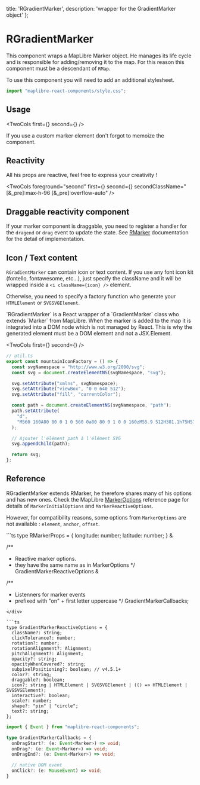   title: 'RGradientMarker',
  description: 'wrapper for the GradientMarker object'
};


# RGradientMarker

This component wraps a MapLibre Marker object. He manages its life cycle and is
responsible for adding/removing it to the map. For this reason this component
must be a descendant of `RMap`.

To use this component you will need to add an additional stylesheet.

```ts
import "maplibre-react-components/style.css";
```

## Usage


<TwoCols first={<ShikiContent html={basicCode} />} second={<Basic />} />

If you use a custom marker element don't forgot to memoize the component.


## Reactivity

All his props are reactive, feel free to express your creativity !


<TwoCols foreground="second" first={<Reactivity />} second={<ShikiContent html={reactivityCode} />} secondClassName="[&_pre]:max-h-96 [&_pre]:overflow-auto" />



## Draggable reactivity component

If your marker component is draggable, you need to register a handler for the `dragend` or `drag` event
to update the state. See [RMarker](/rmarker#draggable-controlled-component) documentation for the detail
of implementation.


## Icon / Text content

`RGradientMarker` can contain icon or text content. If you use any font icon kit (fontello, fontawesome,
etc...), just specify the className and it will be wrapped inside a `<i className={icon} />` element.

Otherwise, you need to specify a factory function who generate your `HTMLElement` or `SVGSVGElement`.

<Flash>
`RGradientMarker` is a React wrapper of a `GradientMarker` class who extends `Marker` from MapLibre. When the marker is added to the map it is integrated into a DOM node which is not managed
by React. This is why the generated element must be a DOM element and not a JSX.Element.
</Flash>


<TwoCols first={<ShikiContent html={iconTextCode} />} second={<IconText />} />

```ts
// util.ts
export const mountainIconFactory = () => {
  const svgNamespace = "http://www.w3.org/2000/svg";
  const svg = document.createElementNS(svgNamespace, "svg");

  svg.setAttribute("xmlns", svgNamespace);
  svg.setAttribute("viewBox", "0 0 640 512");
  svg.setAttribute("fill", "currentColor");

  const path = document.createElementNS(svgNamespace, "path");
  path.setAttribute(
    "d",
    "M560 160A80 80 0 1 0 560 0a80 80 0 1 0 0 160zM55.9 512H381.1h75H578.9c33.8 0 61.1-27.4 61.1-61.1c0-11.2-3.1-22.2-8.9-31.8l-132-216.3C495 196.1 487.8 192 480 192s-15 4.1-19.1 10.7l-48.2 79L286.8 81c-6.6-10.6-18.3-17-30.8-17s-24.1 6.4-30.8 17L8.6 426.4C3 435.3 0 445.6 0 456.1C0 487 25 512 55.9 512z",
  );

  // Ajouter l'élément path à l'élément SVG
  svg.appendChild(path);

  return svg;
};
```

## Reference

RGradientMarker extends RMarker, he therefore shares many of his options and has new ones. Check the MapLibre [MarkerOptions](https://maplibre.org/maplibre-gl-js/docs/API/type-aliases/MarkerOptions/) reference page for details of `MarkerInitialOptions` and `MarkerReactiveOptions`.

However, for compatibility reasons, some options from `MarkerOptions` are not
available : `element`, `anchor`, `offset`.

<div className="grid grid-cols-1 lg:grid-cols-2 gap-4 my-4">
<div className="row-span-2">
```ts
type RMarkerProps =
  {
    longitude: number;
    latitude: number;
  } &



  /**
   * Reactive marker options.
   * they have the same name as in MarkerOptions
   */
  GradientMarkerReactiveOptions &




  /**
   * Listenners for marker events
   * prefixed with "on" + first letter uppercase
   */
  GradientMarkerCallbacks;

```
</div>

```ts
type GradientMarkerReactiveOptions = {
  className?: string;
  clickTolerance?: number;
  rotation?: number;
  rotationAlignment?: Alignment;
  pitchAlignment?: Alignment;
  opacity?: string;
  opacityWhenCovered?: string;
  subpixelPositioning?: boolean; // v4.5.1+
  color?: string;
  draggable?: boolean;
  icon?: string | HTMLElement | SVGSVGElement | (() => HTMLElement | SVGSVGElement);
  interactive?: boolean;
  scale?: number;
  shape?: "pin" | "circle";
  text?: string;
};
```

```ts
import { Event } from "maplibre-react-components";

type GradientMarkerCallbacks = {
  onDragStart?: (e: Event<Marker>) => void;
  onDrag?: (e: Event<Marker>) => void;
  onDragEnd?: (e: Event<Marker>) => void;

  // native DOM event
  onClick?: (e: MouseEvent) => void;
}
```
</div>
